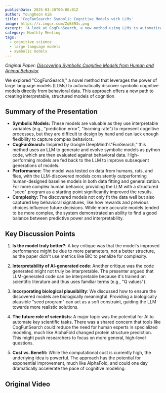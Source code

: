 ```yaml
---
publishDate: 2025-03-30T00:00:01Z
author: Younghoon Kim
title: 'CogFunSearch: Symbolic Cognitive Models with LLMs'
image: https://i.imgur.com/ZqB593s.png
excerpt: 'A look at CogFunSearch, a new method using LLMs to automatically discover symbolic cognitive models from human and animal behavior.'
category: Monthly Meeting
tags:
  - cognitive science
  - large language models
  - symbolic models
---
```



_Original Paper: [Discovering Symbolic Cognitive Models from Human and Animal Behavior](https://www.biorxiv.org/content/10.1101/2025.02.05.636732v1.full)_

We explored "CogFunSearch," a novel method that leverages the power of large
language models (LLMs) to automatically discover symbolic cognitive models
directly from behavioral data. This approach offers a new path to creating
interpretable, structured models of cognition.

## Summary of the Presentation

- **Symbolic Models:** These models are valuable as they use interpretable
  variables (e.g., "prediction error", "learning rate") to represent cognitive
  processes, but they are difficult to design by hand and can lack enough
  flexibility to capture complex behaviors.
- **CogFunSearch:** Inspired by Google DeepMind's"FunSearch," this method uses an
  LLM to generate and evolve symbolic models as python code, which are then
  evaluated against behavioral data. High-performing models are fed back to the
  LLM to improve subsequent generations of models.
- **Performance:** The model was tested on data from humans, rats, and flies, with
  the LLM-discovered models consistently outperforming human-designed baseline
  models in both data fitting and generalization. For more complex human behavior,
  providing the LLM with a structured "seed" program as a starting point
  significantly improved the results.
- **Complexity:** The discovered models not only fit the data well but also captured
  key behavioral signatures, like how rewards and previous choices influence future
  decisions. While more accurate models tended to be more complex, the system
  demonstrated an ability to find a good balance between predictive power and
  interpretability.

## Key Discussion Points

1. **Is the model truly better?**: A key critique was that the model's improved
   performance might be due to more parameters, not a better structure, as the
   paper didn't use metrics like BIC to penalize for complexity.

2. **Interpretability of AI-generated code**: Another critique was the code
   generated might not truly be interpretable. The presenter argued that
   LLM-generated code can be interpretable because it's trained on scientific
   literature and thus uses familiar terms (e.g., "Q values").

3. **Incorporating biological plausibility**: We discussed how to ensure the
   discovered models are biologically meaningful. Providing a biologically
   plausible "seed program" can act as a soft constraint, guiding the LLM towards
   more realistic solutions.

4. **The future role of scientists**: A major topic was the potential for AI to
   automate key scientific tasks. There was a shared concern that tools like
   CogFunSearch could reduce the need for human experts in specialized modeling,
   much like AlphaFold changed protein structure prediction. This might push
   researchers to focus on more general, high-level questions.

5. **Cost vs. Benefit:** While the computational cost is currently high, the
   underlying idea is powerful. The approach has the potential for exponential
   improvement, much like AlphaFold, and could one day dramatically accelerate
   the pace of cognitive modeling.

## Original Video

<YouTube id="zreS289rr78" title="Discovering Symbolic Cognitive Models from
Human and Animal Behavior" />
